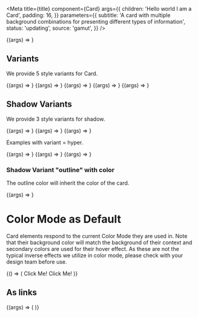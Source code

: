 

<Meta
  title={title}
  component={Card}
  args={{
    children: 'Hello world I am a Card',
    padding: 16,
  }}
  parameters={{
    subtitle:
      'A card with multiple background combinations for presenting different types of information',
    status: 'updating',
    source: 'gamut',
  }}
/>

<Canvas>
  <Story name="Card">{(args) => <Card {...args} />}</Story>
</Canvas>

<PropsTable story="Card" />

## Variants

We provide 5 style variants for Card.

<Canvas>
  <Story name="White" args={{ variant: 'white' }}>
    {(args) => <Card {...args} />}
  </Story>
  <Story name="Yellow" args={{ variant: 'yellow' }}>
    {(args) => <Card {...args} />}
  </Story>
  <Story name="Navy" args={{ variant: 'navy' }}>
    {(args) => <Card {...args} />}
  </Story>
  <Story name="Hyper" args={{ variant: 'hyper' }}>
    {(args) => <Card {...args} />}
  </Story>
  <Story name="Beige" args={{ variant: 'beige' }}>
    {(args) => <Card {...args} />}
  </Story>
</Canvas>

## Shadow Variants

We provide 3 style variants for shadow.

<Canvas>
  <Story name="Small" args={{ shadow: 'small' }}>
    {(args) => <Card {...args} />}
  </Story>
  <Story name="Medium" args={{ shadow: 'medium' }}>
    {(args) => <Card {...args} />}
  </Story>
  <Story name="Outline" args={{ shadow: 'outline' }}>
    {(args) => <Card {...args} />}
  </Story>
</Canvas>

Examples with variant = hyper.

<Canvas>
  <Story name="SmallVariant" args={{ shadow: 'small', variant: 'hyper' }}>
    {(args) => <Card {...args} />}
  </Story>
  <Story name="MediumVariant" args={{ shadow: 'medium', variant: 'hyper' }}>
    {(args) => <Card {...args} />}
  </Story>
  <Story name="OutlineVariant" args={{ shadow: 'outline', variant: 'hyper' }}>
    {(args) => <Card {...args} />}
  </Story>
</Canvas>

### Shadow Variant "outline" with color

The outline color will inherit the color of the card.

<Canvas>
  <Story
    name="Outline on Beige card"
    args={{ shadow: 'outline', variant: 'beige' }}
  >
    {(args) => <Card {...args} />}
  </Story>
</Canvas>

# Color Mode as Default

Card elements respond to the current <LinkTo id="foundations-color-mode--page">Color Mode</LinkTo> they are used in. Note that their background color will match the background of their context and secondary colors are used for their hover effect. As these are not the typical inverse effects we utilize in color mode, please check with your design team before use.

<Story name="dynamic">
  {() => (
    <LayoutGrid>
      <Column size={6}>
        <Background
          p={32}
          bg="navy"
          borderColor="black"
          border={1}
          display="grid"
          gridTemplateColumns="repeat(3, 1fr)"
        >
          <Card height="100%" shadow="small">
            <Anchor variant={false}>Click Me!</Anchor>
          </Card>
        </Background>
      </Column>
      <Column size={6}>
        <Background
          p={32}
          bg="white"
          borderColor="black"
          border={1}
          display="grid"
          gridTemplateColumns="repeat(3, 1fr)"
        >
          <Card height="100%" shadow="small">
            <Anchor variant={false}>Click Me!</Anchor>
          </Card>
        </Background>
      </Column>
    </LayoutGrid>
  )}
</Story>

## As links

<Canvas>
  <Story name="Link" args={{ shadow: 'medium' }}>
    {(args) => (
      <Anchor variant="interface">
        <Card {...args} />
      </Anchor>
    )}
  </Story>
</Canvas>
